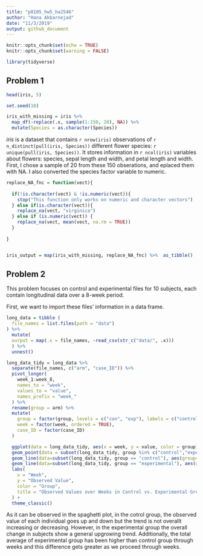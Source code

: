 ```yaml
---
title: "p8105_hw5_ha2546"
author: "Hana Akbarnejad"
date: "11/3/2019"
output: github_document
---
```


```r
knitr::opts_chunk$set(echo = TRUE)
knitr::opts_chunk$set(warning = FALSE)

library(tidyverse)
```

## Problem 1
```r

head(iris, 5)

set.seed(10)

iris_with_missing = iris %>% 
  map_df(~replace(.x, sample(1:150, 20), NA)) %>%
  mutate(Species = as.character(Species))
```

_iris_ is a dataset that contains `r nrow(iris)` observations of `r n_distinct(pull(iris, Species))` different flower species: `r unique(pull(iris, Species))`. It stores information in `r ncol(iris)` variables about flowers: species, sepal length and width, and petal length and width.
First, I chose a sample of 20 from these 150 obserations, and eplaced them with NA. I also converted the species factor variable to numeric. 

```r


replace_NA_fnc = function(vect){
  
  if(!is.character(vect) & !is.numeric(vect)){
    stop("This function only works on numeric and character vectors")
  } else if(is.character(vect)){
    replace_na(vect, "virginica")
  } else if (is.numeric(vect)) {
    replace_na(vect, mean(vect, na.rm = TRUE))
  }
  
}


iris_output = map(iris_with_missing, replace_NA_fnc) %>%  as_tibble() 
```

## Problem 2
This problem focuses on control and experimental files for 10 subjects, each contain longitudinal data over a 8-week period.

First, we want to import these files' information in a data frame.
```r

long_data = tibble (
  file_names = list.files(path = "data")
) %>% 
  mutate(
  ourput = map(.x = file_names, ~read_csv(str_c("data/", .x)))
  ) %>% 
  unnest()
```

```r

long_data_tidy = long_data %>% 
  separate(file_names, c("arm", "case_ID")) %>% 
  pivot_longer(
    week_1:week_8,
    names_to = "week",
    values_to = "value",
    names_prefix = "week_"
  ) %>% 
  rename(group = arm) %>%
  mutate(
    group = factor(group, levels = c("con", "exp"), labels = c("control", "experimental")),
    week = factor(week, ordered = TRUE),
    case_ID = factor(case_ID)
  )
```

```r

  ggplot(data = long_data_tidy, aes(x = week, y = value, color = group)) +
  geom_point(data = subset(long_data_tidy, group %in% c("control","experimental"))) +
  geom_line(data=subset(long_data_tidy, group == "control"), aes(group=case_ID, color = group)) +
  geom_line(data=subset(long_data_tidy, group == "experimental"), aes(group=case_ID, color = group)) +
  labs(
    x = "Week",
    y = "Observed Value",
    color = "Group",
    title = "Observed Values over Weeks in Control vs. Experimental Groups"
  ) +
  theme_classic()
```

As it can be observed in the spaghetti plot, in the cotrol group, the observed value of each individual goes up and down but the trend is not overallt increasing or decreasing. However, in the experimental group the overall change in subjects show a general upgrowing trend. Additionally, the total average of experimental group has been higher than control group through weeks and this difference gets greater as we proceed through weeks.
